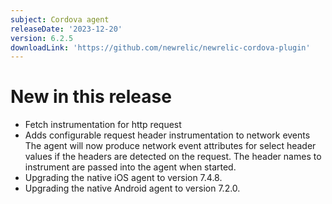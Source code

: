 ```yaml
---
subject: Cordova agent
releaseDate: '2023-12-20'
version: 6.2.5
downloadLink: 'https://github.com/newrelic/newrelic-cordova-plugin'
---
```


# New in this release

* Fetch instrumentation for http request
* Adds configurable request header instrumentation to network events The agent will now produce network event attributes for select header values if the headers are detected on the request. The header names to instrument are passed into the agent when started.
* Upgrading the native iOS agent to version 7.4.8.
* Upgrading the native Android agent to version 7.2.0.
